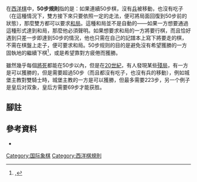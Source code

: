 在[[西洋棋|西洋棋]]中，'''50步規則'''指的是：如果連續50步棋，沒有[[兵_(西洋棋)|兵]]被移動，也沒有吃子（在這種情況下，雙方接下來只要依照一定的走法，便可將局面回復到50步前的狀態），那麼雙方都可以要求[[和局_(西洋棋)|和局]]。這種和局並不是自動的——如果一方想要通過這種形式達到和局，那麼他必須聲明。如果想要求和局的一方將要行棋，而且恰好遇到只差一步即達到50步的情況，他也只需在自己的記譜本上寫下將要走的棋，不需在棋盤上走子，便可要求和局。50步规则的目的是避免沒有希望獲勝的一方固執地的繼續下棋<ref>{{harvcol|Hooper|Whyld|1992|p=134}},</ref>，或是希望靠對方疲倦而獲勝。

雖然幾乎每個[[將死|將死]]都能在50步以內，但是在[[20世紀|20世紀]]，有人發現某些[[西洋棋殘局|殘局]]，有一方是可以獲勝的，但是需要超過50步（而且都沒有吃子，也沒有兵的移動），例如城堡主教對雙騎士時，城堡主教的一方是可以獲勝，但最多需要223步，另一个例子是皇后对双象，皇后方需要69步才能获胜。
== 腳註 ==
{{reflist}}

== 參考資料 ==
* {{Citation
 |last=Hooper|first=David
 |last2=Whyld|first2=Kenneth
 |title=The Oxford Companion to Chess
 |year=1992
 |edition=2nd
 |contribution=fifty move law
 |publisher=Oxford University Press 
 |isbn= 0-19-866164-9}}
{{Board-stub}}
[[Category:国际象棋|Category:国际象棋]]
[[Category:西洋棋規則|Category:西洋棋規則]]